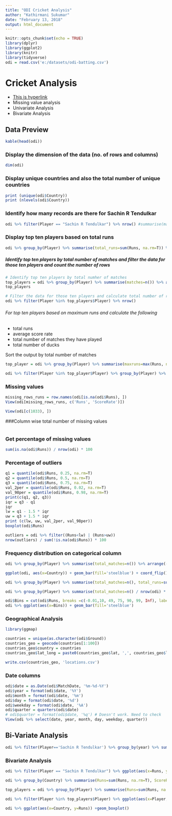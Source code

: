 ```yaml
---
title: "ODI Cricket Analysis"
author: "Kathirmani Sukumar"
date: "February 13, 2018"
output: html_document
---
```


```r
knitr::opts_chunk$set(echo = TRUE)
library(dplyr)
library(ggplot2)
library(knitr)
library(tidyverse)
odi = read.csv('e:/datasets/odi-batting.csv')
```


# Cricket Analysis
- [This is hyperlink](http://www.google.com)
- Missing value analysis
- Univariate Analysis
- Bivariate Analysis

## Data Preview
```r
kable(head(odi))
```

### Display the dimension of the data (no. of rows and columns)
```r
dim(odi)
```

### Display unique countries and also the total number of unique countries
```r
print (unique(odi$Country))
print (nlevels(odi$Country))
```


### Identify how many records are there for Sachin R Tendulkar
```r
odi %>% filter(Player == "Sachin R Tendulkar") %>% nrow() #summarise(matches=n())
```

### Display top ten players based on total runs
```r
odi %>% group_by(Player) %>% summarise(total_runs=sum(Runs, na.rm=T)) %>% arrange(-total_runs) %>% head(10)
```

##### Identify top ten players by total number of matches and filter the data for those ten players and count the number of rows
```r
# Identify top ten players by total numher of matches
top_players = odi %>% group_by(Player) %>% summarise(matches=n()) %>% arrange(-matches) %>% head(10)
top_players

# Filter the data for those ten players and calculate total number of rows
odi %>% filter(Player %in% top_players$Player) %>% nrow()
```

###### For top ten players based on maximum runs and calculate the following 
- total runs
- average score rate
- total number of matches they have played
- total number of ducks

Sort the output by total number of matches
```r
top_player = odi %>% group_by(Player) %>% summarise(maxruns=max(Runs, na.rm=T)) %>% arrange(-maxruns) %>% head(10)

odi %>% filter(Player %in% top_player$Player) %>% group_by(Player) %>% summarise(total=sum(Runs, na.rm=T), avgSR=mean(ScoreRate, na.rm=T), total_matches=n(), ducks=sum(Runs==0,na.rm=T), centuries=sum(Runs>99, na.rm=T)) %>% arrange(-total_matches)
```


### Missing values
```r
missing_rows_runs = row.names(odi[is.na(odi$Runs), ])
View(odi[missing_rows_runs, c('Runs', 'ScoreRate')])

View(odi[c(1033), ])
```
###Column wise total number of missing values

```r

```

### Get percentage of missing values
```r
sum(is.na(odi$Runs)) / nrow(odi) * 100
```


### Percentage of outliers
```r
q1 = quantile(odi$Runs, 0.25, na.rm=T)
q2 = quantile(odi$Runs, 0.5, na.rm=T)
q3 = quantile(odi$Runs, 0.75, na.rm=T)
val_2per = quantile(odi$Runs, 0.02, na.rm=T) 
val_98per = quantile(odi$Runs, 0.98, na.rm=T)
print(c(q1, q2, q3))
iqr = q3 - q1
iqr
lw = q1 - 1.5 * iqr
uw = q3 + 1.5 * iqr
print (c(lw, uw, val_2per, val_98per))
boxplot(odi$Runs)
```


```r
outliers = odi %>% filter((Runs<lw) | (Runs>uw))
nrow(outliers) / sum(!is.na(odi$Runs)) * 100
```


### Frequency distribution on categorical column
```r
odi %>% group_by(Player) %>% summarise(total_matches=n()) %>% arrange(-total_matches)
```

```r
ggplot(odi, aes(x=Country)) + geom_bar(fill='steelblue') + coord_flip() 
```




```r
odi %>% group_by(Player) %>% summarise(total_matches=n(), total_runs=sum(Runs, na.rm=T)) %>% arrange(-total_matches) %>% head(10) %>% ggplot(aes(x=reorder(Player, total_matches), y=total_matches)) + geom_bar(stat='identity', fill='steelblue') + coord_flip() + xlab('Player Name') + ylab('Total No. of Matches')
```



```r
odi %>% group_by(Player) %>% summarise(total_matches=n() / nrow(odi) * 100) %>% arrange(-total_matches) %>% mutate(cum_sum= cumsum(total_matches)) %>% ggplot(aes(x=reorder(Player, cum_sum), y=cum_sum)) + geom_line(group=1)
```


```r

odi$Bins = cut(odi$Runs, breaks =c(-0.01,10, 49, 75, 90, 99, Inf), labels=c('b1', 'b2', 'b3','b4','b5', 'b6') )
odi %>% ggplot(aes(x=Bins)) + geom_bar(fill='steelblue')
```


### Geographical Analysis
```r
library(ggmap)

countries = unique(as.character(odi$Ground))
countries_geo = geocode(countries[1:100])
countries_geo$country = countries
countries_geo$lat_long = paste0(countries_geo$lat, ',', countries_geo$lon)

write.csv(countries_geo, 'locations.csv')
```

### Date columns
```r
odi$date = as.Date(odi$MatchDate, '%m-%d-%Y')
odi$year = format(odi$date, '%Y')
odi$month = format(odi$date, '%m')
odi$day = format(odi$date, '%d')
odi$weekday = format(odi$date, '%A')
odi$quarter = quarters(odi$date)
# odi$quarter = format(odi$date, '%q') # Doesn't work. Need to check
View(odi %>% select(date, year, month, day, weekday, quarter))
```

## Bi-Variate Analysis
```r
odi %>% filter(Player=='Sachin R Tendulkar') %>% group_by(year) %>% summarise(total=sum(Runs, na.rm=T), avg_runs=mean(Runs, na.rm=T), median_runs=median(Runs, na.rm=T), matches=n()) %>% ggplot(aes(x=year, y=matches)) + geom_line(group=1, color='steelblue')
```

### Bivariate Analysis
```r
odi %>% filter(Player == "Sachin R Tendulkar") %>% ggplot(aes(x=Runs, y=ScoreRate))+geom_point() + geom_smooth()
```


```r
odi %>% group_by(Country) %>% summarise(Runs=sum(Runs, na.rm=T), ScoreRate=mean(ScoreRate, na.rm=T)) %>% ggplot(aes(x=Runs, y=ScoreRate)) + geom_point()
```


```r
top_players = odi %>% group_by(Player) %>% summarise(Runs=sum(Runs, na.rm=T)) %>% arrange(-Runs) %>% head(5)

odi %>% filter(Player %in% top_players$Player) %>% ggplot(aes(x=Player, y=Runs)) + geom_boxplot()
```

```r
odi %>% ggplot(aes(x=Country, y=Runs)) +geom_boxplot()
```

